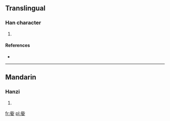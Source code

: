 ==Translingual==

===Han character===
{{Han char|rn=38|rad=女|as=05|sn=8|four=|canj=卜心女 (YPV)|ids=⿱[[此]][[女]]}}

# {{defn|Han|sort=女05}}

====References====
* {{Han ref|kx=0259.120|dkj=06183|dj=0525.020|hdz=21043.140|uh=59D5|ud=22997}}

----

==Mandarin==

===Hanzi===
{{cmn-hanzi|pin=[[jiǎo]] ([[jiao3]]), [[xiáo]] ([[xiao2]]), [[zī]] ([[zi1]])|wg=chiao<sup>3</sup>, hsiao<sup>2</sup>, tzu<sup>1</sup>}}

# {{defn|lang=cmn|sort=女05}}

[[fr:姕]]
[[pl:姕]]